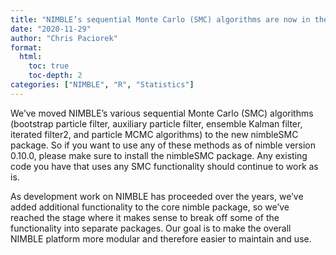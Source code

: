 ```yaml
---
title: "NIMBLE’s sequential Monte Carlo (SMC) algorithms are now in the nimbleSMC package"
date: "2020-11-29"
author: "Chris Paciorek"
format:
  html:
    toc: true
    toc-depth: 2
categories: ["NIMBLE", "R", "Statistics"]
---
```


We’ve moved NIMBLE’s various sequential Monte Carlo (SMC) algorithms (bootstrap particle filter, auxiliary particle filter, ensemble Kalman filter, iterated filter2, and particle MCMC algorithms) to the new nimbleSMC package. So if you want to use any of these methods as of nimble version 0.10.0, please make sure to install the nimbleSMC package. Any existing code you have that uses any SMC functionality should continue to work as is.

As development work on NIMBLE has proceeded over the years, we’ve added additional functionality to the core nimble package, so we’ve reached the stage where it makes sense to break off some of the functionality into separate packages. Our goal is to make the overall NIMBLE platform more modular and therefore easier to maintain and use.